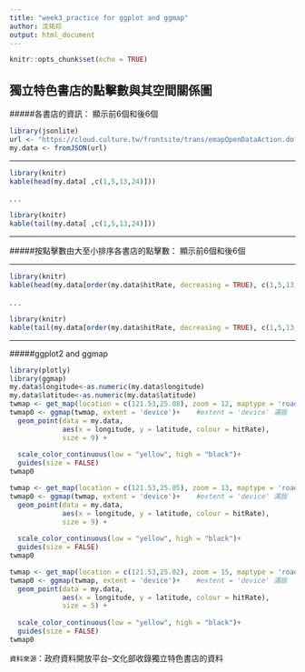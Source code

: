 ```yaml
---
title: "week3_practice for ggplot and ggmap"
author: 沈祐珍
output: html_document
---
```


```r
knitr::opts_chunk$set(echo = TRUE)
```

## 獨立特色書店的點擊數與其空間關係圖


#####各書店的資訊：
顯示前6個和後6個

```r
library(jsonlite)
url <- "https://cloud.culture.tw/frontsite/trans/emapOpenDataAction.do?method=exportEmapJson&typeId=M"
my.data <- fromJSON(url)
```

***

```r
library(knitr)
kable(head(my.data[ ,c(1,5,13,24)]))
```
.
.
.
```r
library(knitr)
kable(tail(my.data[ ,c(1,5,13,24)]))
```

***


#####按點擊數由大至小排序各書店的點擊數：
顯示前6個和後6個

***
```r
library(knitr)
kable(head(my.data[order(my.data$hitRate, decreasing = TRUE), c(1,5,13,24) ]))
```
.
.
.
```r
library(knitr)
kable(tail(my.data[order(my.data$hitRate, decreasing = TRUE), c(1,5,13,24) ]))
```

***

#####ggplot2 and ggmap

```r
library(plotly)
library(ggmap)
my.data$longitude<-as.numeric(my.data$longitude)
my.data$latitude<-as.numeric(my.data$latitude)
twmap <- get_map(location = c(121.53,25.08), zoom = 12, maptype = 'roadmap')
twmap0 <- ggmap(twmap, extent = 'device')+    #extent = 'device' 滿版
  geom_point(data = my.data, 
             aes(x = longitude, y = latitude, colour = hitRate), 
             size = 9) +
  
  scale_color_continuous(low = "yellow", high = "black")+
  guides(size = FALSE)
twmap0
```


```r
twmap <- get_map(location = c(121.53,25.05), zoom = 13, maptype = 'roadmap')
twmap0 <- ggmap(twmap, extent = 'device')+    #extent = 'device' 滿版
  geom_point(data = my.data, 
             aes(x = longitude, y = latitude, colour = hitRate), 
             size = 9) +
  
  scale_color_continuous(low = "yellow", high = "black")+
  guides(size = FALSE)
twmap0
```


```r
twmap <- get_map(location = c(121.53,25.02), zoom = 15, maptype = 'roadmap')
twmap0 <- ggmap(twmap, extent = 'device')+    #extent = 'device' 滿版
  geom_point(data = my.data, 
             aes(x = longitude, y = latitude, colour = hitRate), 
             size = 5) +
  
  scale_color_continuous(low = "yellow", high = "black")+
  guides(size = FALSE)
twmap0
```


`資料來源`：政府資料開放平台--文化部收錄獨立特色書店的資料
